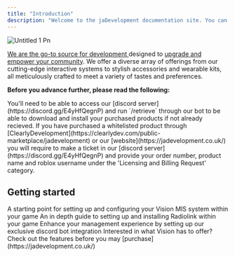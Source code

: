 ```yaml
---
title: "Introduction"
description: "Welcome to the jaDevelopment documentation site. You can find all of the intricate guides, information and advice for setting up our interactive products. Instructions on customisation and setup can be found here."
---
```


![Untitled 1 Pn](/images/Untitled-1.png)

[We are the go-to source for development ](https://jadevelopment.co.uk/)designed to <u>upgrade and empower your community</u>. We offer a diverse array of offerings from our cutting-edge interactive systems to stylish accessories and wearable kits, all meticulously crafted to meet a variety of tastes and preferences.

**Before you advance further, please read the following:**

<Info>
  You'll need to be able to access our [discord server](https://discord.gg/E4yHfQegnP) and run `/retrieve` through our bot to be able to download and install your purchased products if not already recieved.
</Info>

<Warning>
  If you have purchased a whitelisted product through [ClearlyDevelopment](https://clearlydev.com/public-marketplace/jadevelopment) or our [website](https://jadevelopment.co.uk/) you will require to make a ticket in our [discord server](https://discord.gg/E4yHfQegnP) and provide your order number, product name and roblox username under the 'Licensing and Billing Request' category.
</Warning>

## Getting started

<CardGroup cols={2}>
  <Card title="Setting Up Vision MIS" icon="circle-plus" href="/visionmis/installation">
    A starting point for setting up and configuring your Vision MIS system within your game
  </Card>
  <Card title="Radiolink Installation" icon="radio" href="/radiolink/installation">
    An in depth guide to setting up and installing Radiolink within your game
  </Card>
  <Card title="Vision Discord Bot" icon="image-portrait">
    Enhance your management experience by setting up our exclusive discord bot integration
  </Card>
  <Card title="Vision Features" icon="list" href="/visionmis/fp/createprofile">
    Interested in what Vision has to offer? Check out the features before you may [purchase](https://jadevelopment.co.uk/)
  </Card>
</CardGroup>